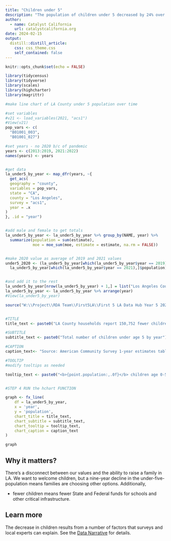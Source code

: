 ```yaml
---
title: "Children under 5"
description: "The population of children under 5 decreased by 24% over the last 10 years." 
author:
  - name: Catalyst California
    url: catalystcalifornia.org
date: 2024-02-15
output:
  distill::distill_article:
    css: css_theme.css 
    self_contained: false
---
```


```r
knitr::opts_chunk$set(echo = FALSE)

library(tidycensus)
library(tidyverse)
library(scales)
library(highcharter)
library(magrittr)

```

```r
#make line chart of LA County under 5 population over time

#set variables
#v21 <- load_variables(2021, "acs1")
#View(v21)
pop_vars <- c(
  "B01001_003",
  "B01001_027")

#set years - no 2020 b/c of pandemic
years <- c(2013:2019, 2021:2022)
names(years) <- years


#get data
la_under5_by_year <- map_dfr(years, ~{
  get_acs(
  geography = "county",
  variables = pop_vars,
  state = "CA",
  county = "Los Angeles",
  survey = "acs1",
  year = .x
)
}, .id = "year")


#add male and female to get totals
la_under5_by_year <- la_under5_by_year %>% group_by(NAME, year) %>%
  summarize(population = sum(estimate),
            moe = moe_sum(moe, estimate = estimate, na.rm = FALSE))


#make 2020 value as average of 2019 and 2021 values
under5_2020 <- (la_under5_by_year[which(la_under5_by_year$year == 2019),]$population +
  la_under5_by_year[which(la_under5_by_year$year == 2021),]$population) / 2


#and add it to the rest
la_under5_by_year[nrow(la_under5_by_year) + 1,] = list("Los Angeles County, California", "2020", under5_2020, 0)
la_under5_by_year <- la_under5_by_year %>% arrange(year)
#View(la_under5_by_year)

```

```r

source("W:\\Project\\RDA Team\\First5LA\\First 5 LA Data Hub Year 5 2024\\R\\chart_prep\\f5la_chart_functions.R")


#TITLE 
title_text <- paste0("LA County households report 150,752 fewer children under 5 in 2022 than in 2013")

#SUBTITLE
subtitle_text <- paste0("Total number of children under age 5 by year")

#CAPTION
caption_text<- "Source: American Community Survey 1-year estimates table B01001 (2013-2022). Since 2020 estimates were not published, the 2020 estimate is the average of 2019 and 2021 estimates."

#TOOLTIP
#modify tooltips as needed 

tooltip_text <- paste0("<b>{point.population:,.0f}</b> children age 0-5 lived in Los Angeles County in <b>{point.year}</b>") #can always customize or add additional text to this as needed


#STEP 4 RUN the hchart FUNCTION 

graph <- fx_line(
    df = la_under5_by_year,
    x = 'year',
    y = 'population',
    chart_title = title_text,
    chart_subtitle = subtitle_text,
    chart_tooltip = tooltip_text,
    chart_caption = caption_text
)

graph

```

## Why it matters?
There's a disconnect between our values and the ability to raise a family in LA. We want to welcome children, but a nine-year decline in the under-five-population means families are choosing other options. Additionally,

 * fewer children means fewer State and Federal funds for schools and other critical infrastructure.

## Learn more
The decrease in children results from a number of factors that surveys and local experts can explain. See the [Data Narrative](https://apca-dev.dreamhosters.com/) for details.

